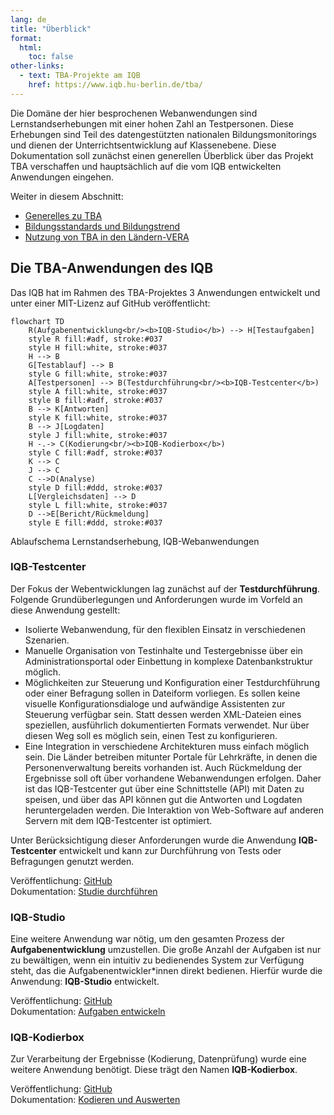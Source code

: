 ```yaml
---
lang: de
title: "Überblick"
format:
  html:
    toc: false
other-links:
  - text: TBA-Projekte am IQB
    href: https://www.iqb.hu-berlin.de/tba/
---
```


Die Domäne der hier besprochenen Webanwendungen sind Lernstandserhebungen mit einer hohen Zahl an Testpersonen. Diese Erhebungen sind Teil des datengestützten nationalen Bildungsmonitorings und dienen der Unterrichtsentwicklung auf Klassenebene. Diese Dokumentation soll zunächst einen generellen Überblick über das Projekt TBA verschaffen und hauptsächlich auf die vom IQB entwickelten Anwendungen eingehen.


Weiter in diesem Abschnitt:

* [Generelles zu TBA](tba.qmd)
* [Bildungsstandards und Bildungstrend](bt.qmd)
* [Nutzung von TBA in den Ländern-VERA](vera.qmd)

## Die TBA-Anwendungen des IQB

Das IQB hat im Rahmen des TBA-Projektes 3 Anwendungen entwickelt und unter einer MIT-Lizenz auf GitHub veröffentlicht:

::: {#fig-tba-structure}
```mermaid
flowchart TD
    R(Aufgabenentwicklung<br/><b>IQB-Studio</b>) --> H[Testaufgaben]
    style R fill:#adf, stroke:#037
    style H fill:white, stroke:#037
    H --> B
    G[Testablauf] --> B
    style G fill:white, stroke:#037
    A[Testpersonen] --> B(Testdurchführung<br/><b>IQB-Testcenter</b>)
    style A fill:white, stroke:#037
    style B fill:#adf, stroke:#037
    B --> K[Antworten]
    style K fill:white, stroke:#037
    B --> J[Logdaten]
    style J fill:white, stroke:#037
    H -.-> C(Kodierung<br/><b>IQB-Kodierbox</b>)
    style C fill:#adf, stroke:#037
    K --> C
    J --> C
    C -->D(Analyse)
    style D fill:#ddd, stroke:#037
    L[Vergleichsdaten] --> D
    style L fill:white, stroke:#037
    D -->E[Bericht/Rückmeldung]
    style E fill:#ddd, stroke:#037
```
Ablaufschema Lernstandserhebung, IQB-Webanwendungen
:::

### IQB-Testcenter

Der Fokus der Webentwicklungen lag zunächst auf der **Testdurchführung**. Folgende Grundüberlegungen und Anforderungen wurde im Vorfeld an diese Anwendung gestellt:

* Isolierte Webanwendung, für den flexiblen Einsatz in verschiedenen Szenarien.
* Manuelle Organisation von Testinhalte und Testergebnisse über ein Administrationsportal oder Einbettung in komplexe Datenbankstruktur möglich.
* Möglichkeiten zur Steuerung und Konfiguration einer Testdurchführung oder einer Befragung sollen in Dateiform vorliegen. Es sollen keine visuelle Konfigurationsdialoge und aufwändige Assistenten zur Steuerung verfügbar sein. Statt dessen werden XML-Dateien eines speziellen, ausführlich dokumentierten Formats verwendet. Nur über diesen Weg soll es möglich sein, einen Test zu konfigurieren.
* Eine Integration in verschiedene Architekturen muss einfach möglich sein. Die Länder betreiben mitunter Portale für Lehrkräfte, in denen die Personenverwaltung bereits vorhanden ist. Auch Rückmeldung der Ergebnisse soll oft über vorhandene Webanwendungen erfolgen. Daher ist das IQB-Testcenter gut über eine Schnittstelle (API) mit Daten zu speisen, und über das API können gut die Antworten und Logdaten heruntergeladen werden. Die Interaktion von Web-Software auf anderen Servern mit dem IQB-Testcenter ist optimiert.

Unter Berücksichtigung dieser Anforderungen wurde die Anwendung **IQB-Testcenter** entwickelt und kann zur Durchführung von Tests oder Befragungen genutzt werden.

Veröffentlichung: [GitHub](https://github.com/iqb-berlin/testcenter)<br>
Dokumentation: [Studie durchführen](/study-run/index.qmd)

### IQB-Studio

Eine weitere Anwendung war nötig, um den gesamten Prozess der **Aufgabenentwicklung** umzustellen. Die große Anzahl der Aufgaben ist nur zu bewältigen, wenn ein intuitiv zu bedienendes System zur Verfügung steht, das die Aufgabenentwickler\*innen direkt bedienen. Hierfür wurde die Anwendung: **IQB-Studio** entwickelt.

Veröffentlichung: [GitHub](https://github.com/iqb-berlin/studio-lite)<br>
Dokumentation: [Aufgaben entwickeln](/tasks/index.qmd)

### IQB-Kodierbox

Zur Verarbeitung der Ergebnisse (Kodierung, Datenprüfung) wurde eine weitere Anwendung benötigt. Diese trägt den Namen **IQB-Kodierbox**.

Veröffentlichung: [GitHub](https://github.com/iqb-berlin/coding-box)<br>
Dokumentation: [Kodieren und Auswerten](/coding/index.qmd)


